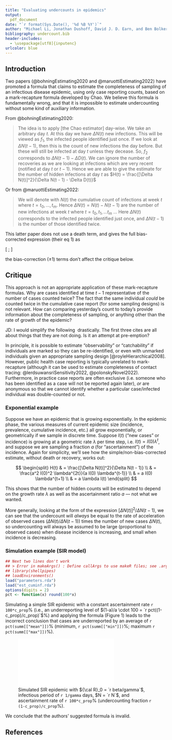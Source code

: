 ```yaml
---
title: "Evaluating undercounts in epidemics"
output:
  pdf_document
date: "`r format(Sys.Date(), '%d %B %Y')`"
author: "Michael Li, Jonathan Dushoff, David J. D. Earn, and Ben Bolker"
bibliography: undercount.bib
header-includes:
  - \usepackage[utf8]{inputenc}
urlcolor: blue
---
```


## Introduction

Two papers (@bohningEstimating2020 and @maruottiEstimating2022) have promoted a formula that claims  to estimate the completeness of sampling of an infectious disease epidemic, using only case reporting counts, based on a mark-recapture formula developed by Chao. We believe this formula is fundamentally wrong, and that it is impossible to estimate undercounting without some kind of auxiliary information.

From @bohningEstimating2020:

> The idea is to apply [the Chao estimator] day-wise. We take an arbitrary day $t$. At this day we have $\Delta N(t)$ new infections. This will be viewed as $f_1$, the infected people identified just once. If we look at $\Delta N(t - 1)$, then this is the count of new infections the day before. But these will still be infected at day $t$ unless they decease. So, $f_2$ corresponds to $\Delta N(t - 1) - \Delta D(t)$. We can ignore the number of recoveries as we are looking at infections which are very recent (notified at day $t$ or $t - 1$). Hence we are able to give the estimate for the number of hidden infections at day $t$ as $H(t) = \frac{[\Delta N(t)]^2}{\Delta N(t - 1) - \Delta D(t)}$

Or from @maruottiEstimating2022:

> We will denote with $N(t)$ the cumulative count of infections at week $t$ where $t = t_0, \dots, t_m$. Hence $\Delta N (t) = N(t) -N(t-1)$ are the number of  new  infections at week $t$ where $t = t_0, t_1,  \dots t_m$ ... Here $\Delta N(t)$ corresponds to the infected people identified just once, and $\Delta N(t-1)$  is the  number  of  those  identified  twice. 

This latter paper does not use a death term, and gives the full bias-corrected expression (their eq 1) as

\[
\frac{\Delta N(t) (\Delta N(t) - 1)}{1 + \Delta N(t-1)} ;
\]

the bias-correction ($\pm 1$) terms don't affect the critique below.

## Critique

This approach is not an appropriate application of these mark-recapture formulas. Why are cases identified at time $t-1$ representative of the number of cases counted twice? The fact that the same individual *could* be counted twice in the cumulative case report (for some sampling designs) is not relevant. How can comparing yesterday's count to today's provide information about the completeness of sampling, or anything other than the rate of growth of the epidemic? 

JD: I would simplify the following \P\ drastically. The first three cites are all about things that they are not doing. Is it an attempt at pre-emption?

In principle, it is possible to estimate "observability" or "catchability" if individuals are marked so they can be re-identified, or even with unmarked individuals given an appropriate sampling design [@royleHierarchical2008]. However, public health case reporting is typically unrelated to mark-recapture (although it can be used to estimate completeness of contact tracing: @lerdsuwansriSensitivity2022, @polonskyNovel2022). Furthermore, in practice case reports are often exclusive (i.e. someone who has been identified as a case will not be reported again later), *or* are anonymous so that we cannot identify whether a particular case/infected individual was double-counted or not.

### Exponential example
Suppose we have an epidemic that is growing exponentially. In the epidemic phase, the various measures of current epidemic size (incidence, prevalence, cumulative incidence, etc.) all grow exponentially, or geometrically if we sample in discrete time. Suppose $I(t)$ ("new cases" or incidence) is growing at a geometric rate $\lambda$ per time step, i.e. $I(t) = I(0) \lambda^t$, and suppose we are sampling a fraction $a$ (for "ascertainment") of the incidence. Again for simplicity, we'll see how the simple/non-bias-corrected estimate, without death or recovery, works out:

$$
\begin{split}
H(t) & = \frac{[\Delta N(t)]^2}{\Delta N(t - 1)} \\
& = \frac{a^2 I(0)^2 \lambda^{2t}}{a I(0) \lambda^{t-1}} \\
& = a I(0) \lambda^{t+1} \\
& = a \lambda I(t)
\end{split}
$$

This shows that the number of hidden counts will be estimated to depend on the growth rate $\lambda$ as well as the ascertainment ratio $a$ --- not what we wanted.

More generally, looking at the form of the expression $[\Delta N(t)]^2/\Delta N(t - 1)$, we can see that the undercount will *always* be equal to the rate of acceleration of observed cases ($\Delta N(t)/\Delta N(t-1)$) times the number of new cases $\Delta N(t)$, so undercounting will always be assumed to be large (proportional to observed cases) when disease incidence is increasing, and small when incidence is decreasing.

### Simulation example (SIR model)

```r
## Next two lines don't work
## > Error in makeArgs() : Define callArgs to use makeR files; see .args file?
## library(shellpipes)
## loadEnvironments()
load("parameters.rda")
load("est_cuminf.rda")
options(digits = 2)
pct <- function(x) round(100*x)
```

Simulating a simple SIR epidemic with a constant ascertainment rate `r 100*c_prop`% (i.e., an  underreporting level of $(1-a)/a \cdot 100 = `r pct((1-c_prop)/c_prop)`$%) and applying the formula (Figure 1) leads to the incorrect conclusion that cases are underreported by an average of `r pct(summ[["mean"]])`% (minimum, `r pct(summ[["min"]])`%; maximum `r pct(summ[["max"]])`%).

![Simulated SIR epidemic with ${\cal R}_0 = `r beta/gamma`$, infectious period of `r 1/gamma` days, $N = `r N`$, and ascertainment rate of `r 100*c_prop`%  (undercounting fraction `r (1-c_prop)/c_prop`%).](plot_cuminf.Rout.pdf)

We conclude that the authors' suggested formula is invalid.

## References

